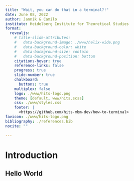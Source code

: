 ```yaml
---
title: "Wait, you can do that in a terminal?!"
date: June 08, 2022
author: Jannik & Camilo
institute: Heidelberg Institute for Theoretical Studies
format:
  revealjs: 
    # title-slide-attributes:
    #   data-background-image: ./www/helix-wide.png
    #   data-background-color: white
    #   data-background-size: contain
    #   data-background-position: bottom
    citations-hover: true
    reference-links: false
    progress: true
    slide-number: true
    chalkboard: 
      buttons: true
    multiplex: false
    logo: ./www/hits-logo.png
    theme: [default, www/hits.scss]
    css: ./www/styles.css
    footer: |
      <https://github.com/hits-mbm-dev/how-to-terminal>
favicon: ./www/hits-logo.png
bibliography: ./references.bib
nocite: ""

---
```


# Introduction

## Hello World



